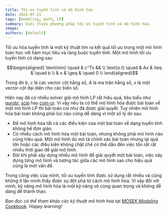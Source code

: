```yaml
---
title: Tối ưu tuyến tính và mô hình hóa
date: 2024-07-21
tags: [modeling, math, LP]
summary: Giới thiệu phương pháp tối ưu tuyến tính và mô hình hóa.
image:
authors: [default]
---
```


Tối ưu hóa tuyến tính là một kỹ thuật tìm ra kết quả tối ưu trong một mô hình
toán học với hàm mục tiêu và ràng buộc tuyến tính. Một mô hình tối ưu tuyến tính
có dạng sau
```math
\begin{aligned}
  \text{min} \quad & c^Tx && \\
  \text{s.t} \quad & Ax & \leq & \quad b \\
      & x & \geq & \quad 0 \\
\end{aligned}
```
Trong đó $b$, $c$ là các vector cột hằng số, $A$ là ma trận hằng số,
$x$ là một vector cột đại diện cho các biến số.

Hiện nay đã có nhiều solver giải mô hình LP rất hiệu quả, tiêu biểu như
[gurobi](https://www.gurobi.com/), [scip](https://www.scipopt.org/) hay
[coin-or](https://www.coin-or.org/). Vì vậy nếu ta có thể mô hình hóa được bài toán
về một mô hình LP thì bài toán coi như đã được giải quyết. Tuy nhiên mô hình hóa bài
toán không phải lúc nào cũng dễ dàng vì một số lý do sau.

- Để mô hình hóa tất cả các điều kiện của một bài toán về dạng tuyến tính không hề đơn giản.
- Có nhiều cách mô hình hóa một bài toán, nhưng không phải mô hình nào cũng hiệu quả. Một mô hình
dù mô tả chính xác bài toán nhưng lại quá lớn hoặc các điều kiện không chặt chẽ có thể dẫn đến việc tốn
rất rất nhiều thời gian để giải mô hình.
- Đôi khi phải xây dựng nhiều mô hình để giải quyết một bài toán, việc xây dựng từng mô hình và tương
tác giữa các mô hình sao cho hiệu quả cũng là một vấn đề.

Trong công việc của mình, tối ưu tuyến tính được sử dụng rất nhiều và cũng không ít lần mình thấy
được sự đột phá từ cách mô hình hóa. Vì vậy đối với mình, kỹ năng mô hình hóa là một kỹ năng vô
cùng quan trọng và không dễ dàng để thành thạo.

*Bạn đọc có thể tham khảo các kỹ thuật mô hình hóa tại
[MOSEK Modeling Cookbook](https://docs.mosek.com/modeling-cookbook/index.html). Happy learning!*
